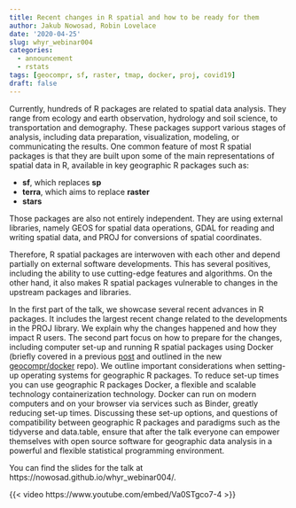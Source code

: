 ```yaml
---
title: Recent changes in R spatial and how to be ready for them
author: Jakub Nowosad, Robin Lovelace
date: '2020-04-25'
slug: whyr_webinar004
categories: 
  - announcement
  - rstats
tags: [geocompr, sf, raster, tmap, docker, proj, covid19]
draft: false
---
```


Currently, hundreds of R packages are related to spatial data analysis.
They range from ecology and earth observation, hydrology and soil science, to transportation and demography.
These packages support various stages of analysis, including data preparation, visualization, modeling, or communicating the results.
One common feature of most R spatial packages is that they are built upon some of the main representations of spatial data in R, available in key geographic R packages such as:

- **sf**, which replaces **sp**
- **terra**, which aims to replace **raster**
- **stars** 

Those packages are also not entirely independent. 
They are using external libraries, namely GEOS for spatial data operations, GDAL for reading and writing spatial data, and PROJ for conversions of spatial coordinates.

Therefore, R spatial packages are interwoven with each other and depend partially on external software developments. 
This has several positives, including the ability to use cutting-edge features and algorithms. 
On the other hand, it also makes R spatial packages vulnerable to changes in the upstream packages and libraries.

In the first part of the talk, we showcase several recent advances in R packages.
It includes the largest recent change related to the developments in the PROJ library. 
We explain why the changes happened and how they impact R users.
The second part focus on how to prepare for the changes, including computer set-up and running R spatial packages using Docker (briefly covered in a previous [post](https://geocompr.github.io/post/2020/installing-r-spatial-ubuntu/) and outlined in the new [geocompr/docker](https://github.com/geocompr/docker#geocomputation-with-r-in-docker) repo).
We outline important considerations when setting-up operating systems for geographic R packages. 
To reduce set-up times you can use geographic R packages Docker, a flexible and scalable technology containerization technology. 
Docker can run on modern computers and on your browser via services such as Binder, greatly reducing set-up times. 
Discussing these set-up options, and questions of compatibility between geographic R packages and paradigms such as the tidyverse and data.table, ensure that after the talk everyone can empower themselves with open source software for geographic data analysis in a powerful and flexible statistical programming environment.

You can find the slides for the talk at https://nowosad.github.io/whyr_webinar004/.

{{< video https://www.youtube.com/embed/Va0STgco7-4 >}}
